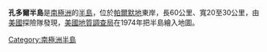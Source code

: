 {{Coord|71|46|S|61|30|W|source:GNIS|display=title}}

'''孔多爾半島'''是[[南極洲|南極洲]]的[[半島|半島]]，位於[[帕爾默地|帕爾默地]]東岸，長60公里、寬20至30公里，由[[美國|美國]]探險隊發現，[[美國地質調查局|美國地質調查局]]在1974年把半島繪入地圖。

{{Antarctica-geo-stub}}
[[Category:南極洲半島|Category:南極洲半島]]